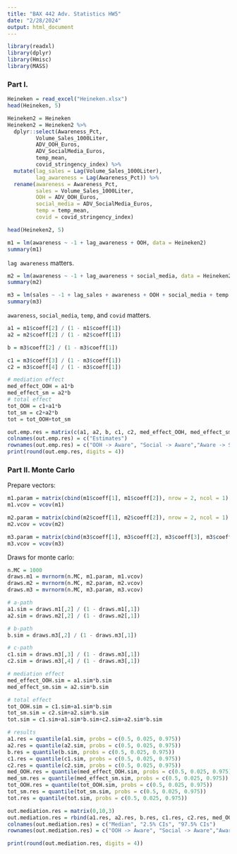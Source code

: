 ```yaml
---
title: "BAX 442 Adv. Statistics HW5"
date: "2/28/2024"
output: html_document
---
```


```r
library(readxl)
library(dplyr)
library(Hmisc)
library(MASS)
```

### Part I.

```r
Heineken = read_excel("Heineken.xlsx")
head(Heineken, 5)
```

```r
Heineken2 = Heineken
Heineken2 = Heineken2 %>%
  dplyr::select(Awareness_Pct, 
         Volume_Sales_1000Liter, 
         ADV_OOH_Euros, 
         ADV_SocialMedia_Euros,
         temp_mean, 
         covid_stringency_index) %>%
  mutate(lag_sales = Lag(Volume_Sales_1000Liter),
         lag_awareness = Lag(Awareness_Pct)) %>%
  rename(awareness = Awareness_Pct,
         sales = Volume_Sales_1000Liter,
         OOH = ADV_OOH_Euros,
         social_media = ADV_SocialMedia_Euros,
         temp = temp_mean,
         covid = covid_stringency_index)
```

```r
head(Heineken2, 5)
```

```r
m1 = lm(awareness ~ -1 + lag_awareness + OOH, data = Heineken2)
summary(m1)
```

`lag awareness` matters.

```r
m2 = lm(awareness ~ -1 + lag_awareness + social_media, data = Heineken2)
summary(m2)
```

```r
m3 = lm(sales ~ -1 + lag_sales + awareness + OOH + social_media + temp + covid, data = Heineken2)
summary(m3)
```

`awareness`, `social_media`, `temp`, and `covid` matters.

```r
a1 = m1$coeff[2] / (1 - m1$coeff[1])
a2 = m2$coeff[2] / (1 - m2$coeff[1])

b = m3$coeff[2] / (1 - m3$coeff[1])

c1 = m3$coeff[3] / (1 - m3$coeff[1])
c2 = m3$coeff[4] / (1 - m3$coeff[1])
```

```r
# mediation effect
med_effect_OOH = a1*b
med_effect_sm = a2*b
# total effect
tot_OOH = c1+a1*b
tot_sm = c2+a2*b
tot = tot_OOH+tot_sm
```

```r
out.emp.res = matrix(c(a1, a2, b, c1, c2, med_effect_OOH, med_effect_sm, tot_OOH, tot_sm, tot),10,1)
colnames(out.emp.res) = c("Estimates")
rownames(out.emp.res) = c("OOH -> Aware", "Social -> Aware","Aware -> Sales","OOH -> Sales" ,"Social -> Sales","OOH -> Aware -> Sales","Social -> Aware -> Sales", "Total effect for OOH", "Total effect for Social", "Total Effect")
print(round(out.emp.res, digits = 4))
```

### Part II. Monte Carlo

Prepare vectors:

```r
m1.param = matrix(cbind(m1$coeff[1], m1$coeff[2]), nrow = 2, ncol = 1)
m1.vcov = vcov(m1)
```

```r
m2.param = matrix(cbind(m2$coeff[1], m2$coeff[2]), nrow = 2, ncol = 1)
m2.vcov = vcov(m2)
```

```r
m3.param = matrix(cbind(m3$coeff[1], m3$coeff[2], m3$coeff[3], m3$coeff[4], m3$coeff[5], m3$coeff[6]), nrow = 6, ncol = 1)
m3.vcov = vcov(m3)
```

Draws for monte carlo:

```r
n.MC = 1000
draws.m1 = mvrnorm(n.MC, m1.param, m1.vcov)
draws.m2 = mvrnorm(n.MC, m2.param, m2.vcov)
draws.m3 = mvrnorm(n.MC, m3.param, m3.vcov)
```

```r
# a-path
a1.sim = draws.m1[,2] / (1 - draws.m1[,1])
a2.sim = draws.m2[,2] / (1 - draws.m2[,1])

# b-path
b.sim = draws.m3[,2] / (1 - draws.m3[,1])

# c-path
c1.sim = draws.m3[,3] / (1 - draws.m3[,1])
c2.sim = draws.m3[,4] / (1 - draws.m3[,1])
```

```r
# mediation effect
med_effect_OOH.sim = a1.sim*b.sim
med_effect_sm.sim = a2.sim*b.sim

# total effect
tot_OOH.sim = c1.sim+a1.sim*b.sim
tot_sm.sim = c2.sim+a2.sim*b.sim
tot.sim = c1.sim+a1.sim*b.sim+c2.sim+a2.sim*b.sim
```

```r
# results
a1.res = quantile(a1.sim, probs = c(0.5, 0.025, 0.975))
a2.res = quantile(a2.sim, probs = c(0.5, 0.025, 0.975))
b.res = quantile(b.sim, probs = c(0.5, 0.025, 0.975))
c1.res = quantile(c1.sim, probs = c(0.5, 0.025, 0.975))
c2.res = quantile(c2.sim, probs = c(0.5, 0.025, 0.975))
med_OOH.res = quantile(med_effect_OOH.sim, probs = c(0.5, 0.025, 0.975))
med_sm.res = quantile(med_effect_sm.sim, probs = c(0.5, 0.025, 0.975))
tot_OOH.res = quantile(tot_OOH.sim, probs = c(0.5, 0.025, 0.975))
tot_sm.res = quantile(tot_sm.sim, probs = c(0.5, 0.025, 0.975))
tot.res = quantile(tot.sim, probs = c(0.5, 0.025, 0.975))

out.mediation.res = matrix(0,10,3)
out.mediation.res = rbind(a1.res, a2.res, b.res, c1.res, c2.res, med_OOH.res, med_sm.res, tot_OOH.res, tot_sm.res, tot.res)
colnames(out.mediation.res) = c("Median", "2.5% CIs", "97.5% CIs")
rownames(out.mediation.res) = c("OOH -> Aware", "Social -> Aware","Aware -> Sales","OOH -> Sales" ,"Social -> Sales","OOH -> Aware -> Sales","Social -> Aware -> Sales", "Total effect for OOH", "Total effect for Social", "Total Effect")

print(round(out.mediation.res, digits = 4))
```


